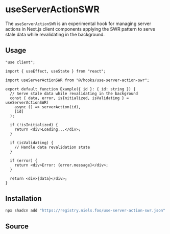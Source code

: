 
# useServerActionSWR

The `useServerActionSWR` is an experimental hook for managing server actions in Next.js client components applying
the SWR pattern to serve stale data while revalidating in the background.

## Usage

```tsx
"use client";

import { useEffect, useState } from "react";

import useServerActionSWR from "@/hooks/use-server-action-swr";

export default function Example({ id }: { id: string }) {
  // Serve stale data while revalidating in the background
  const { data, error, isInitialized, isValidating } = useServerActionSWR(
    async () => serverAction(id),
    [id]
  );

  if (!isInitialized) {
    return <div>Loading...</div>;
  }

  if (isValidating) {
    // Handle data revalidation state
  }

  if (error) {
    return <div>Error: {error.message}</div>;
  }

  return <div>{data}</div>;
}
```

## Installation

```bash
npx shadcn add "https://registry.niels.foo/use-server-action-swr.json"
```

## Source

<Source name="use-server-action-swr" />
